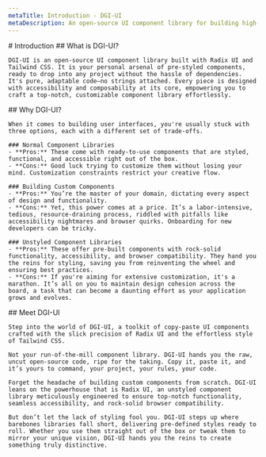 ```yaml
---
metaTitle: Introduction - DGI-UI
metaDescription: An open-source UI component library for building high-quality, accessible design systems and web apps.
---
```


<FlexGroup>
    # Introduction
</FlexGroup>

<FlexGroup>
    ## What is DGI-UI?

    DGI-UI is an open-source UI component library built with Radix UI and Tailwind CSS. It is your personal arsenal of pre-styled components, ready to drop into any project without the hassle of dependencies. It's pure, adaptable code—no strings attached. Every piece is designed with accessibility and composability at its core, empowering you to craft a top-notch, customizable component library effortlessly.
</FlexGroup>

<FlexGroup>
    ## Why DGI-UI?

    When it comes to building user interfaces, you're usually stuck with three options, each with a different set of trade-offs.

    ### Normal Component Libraries
    - **Pros:** These come with ready-to-use components that are styled, functional, and accessible right out of the box.
    - **Cons:** Good luck trying to customize them without losing your mind. Customization constraints restrict your creative flow.

    ### Building Custom Components
    - **Pros:** You’re the master of your domain, dictating every aspect of design and functionality.
    - **Cons:** Yet, this power comes at a price. It’s a labor-intensive, tedious, resource-draining process, riddled with pitfalls like accessibility nightmares and browser quirks. Onboarding for new developers can be tricky.

    ### Unstyled Component Libraries
    - **Pros:** These offer pre-built components with rock-solid functionality, accessibility, and browser compatibility. They hand you the reins for styling, saving you from reinventing the wheel and ensuring best practices.
    - **Cons:** If you're aiming for extensive customization, it's a marathon. It’s all on you to maintain design cohesion across the board, a task that can become a daunting effort as your application grows and evolves.
</FlexGroup>

<FlexGroup>
    ## Meet DGI-UI

    Step into the world of DGI-UI, a toolkit of copy-paste UI components crafted with the slick precision of Radix UI and the effortless style of Tailwind CSS.

    Not your run-of-the-mill component library. DGI-UI hands you the raw, uncut open-source code, ripe for the taking. Copy it, paste it, and it’s yours to command, your project, your rules, your code.

    Forget the headache of building custom components from scratch. DGI-UI leans on the powerhouse that is Radix UI, an unstyled component library meticulously engineered to ensure top-notch functionality, seamless accessibility, and rock-solid browser compatibility. 

    But don’t let the lack of styling fool you. DGI-UI steps up where barebones libraries fall short, delivering pre-defined styles ready to roll. Whether you use them straight out of the box or tweak them to mirror your unique vision, DGI-UI hands you the reins to create something truly distinctive.
</FlexGroup>

<Community />
